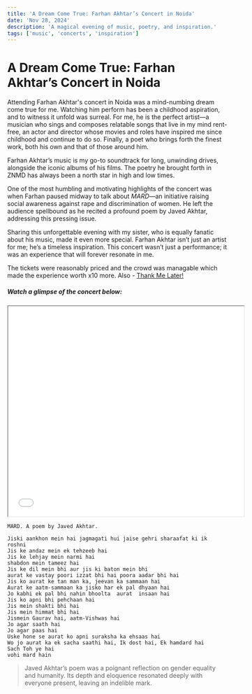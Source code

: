 ```yaml
---
title: 'A Dream Come True: Farhan Akhtar’s Concert in Noida'
date: 'Nov 28, 2024'
description: 'A magical evening of music, poetry, and inspiration.'
tags: ['music', 'concerts', 'inspiration']
---
```


# A Dream Come True: Farhan Akhtar’s Concert in Noida

Attending Farhan Akhtar's concert in Noida was a mind-numbing dream come true for me. 
Watching him perform has been a childhood aspiration, and to witness it unfold was surreal. 
For me, he is the perfect artist—a musician who sings and composes relatable songs that live in my mind rent-free, 
an actor and director whose movies and roles have inspired me since childhood and continue to do so. 
Finally, a poet who brings forth the finest work, both his own and that of those around him.

Farhan Akhtar’s music is my go-to soundtrack for long, unwinding drives, alongside the iconic albums of his films. The poetry he brought forth in ZNMD has always been a north star in high and low times.  

One of the most humbling and motivating highlights of the concert was when Farhan paused midway to talk about *MARD*—an initiative raising social awareness against rape and discrimination of women. He left the audience spellbound as he recited a profound poem by Javed Akhtar, addressing this pressing issue. 

Sharing this unforgettable evening with my sister, who is equally fanatic about his music, made it even more special. Farhan Akhtar isn’t just an artist for me; he’s a timeless inspiration. This concert wasn’t just a performance; it was an experience that will forever resonate in me.

The tickets were reasonably priced and the crowd was managable which made the experience worth x10 more. Also - [Thank Me Later!](https://www.youtube.com/watch?v=NSU57mZ7i2I)


##### Watch a glimpse of the concert below:
<iframe width="540" height="480" src="/farhan.mp4" title="A glimpse" allow="accelerometer; autoplay; clipboard-write; encrypted-media; gyroscope; picture-in-picture" allowfullscreen></iframe>

```
MARD. A poem by Javed Akhtar.  

Jiski aankhon mein hai jagmagati hui jaise gehri sharaafat ki ik roshni    
Jis ke andaz mein ek tehzeeb hai    
Jis ke lehjay mein narmi hai    
shabdon mein tameez hai     
Jis ke dil mein bhi aur jis ki baton mein bhi    
aurat ke vastay poori izzat bhi hai poora aadar bhi hai    
Jis ko aurat ke tan man ka, jeevan ka sammaan hai    
Aurat ke aatm-sammaan ka jisko har ek pal dhyaan hai    
Jo kabhi ek pal bhi nahin bhoolta  aurat  insaan hai     
Jis ko apni bhi pehchaan hai    
Jis mein shakti bhi hai   
Jis mein himmat bhi hai   
Jismein Gaurav hai, aatm-Vishwas hai   
Jo agar saath hai    
Jo agar paas hai    
Uske hone se aurat ko apni suraksha ka ehsaas hai    
Wo jo aurat ka ek sacha saathi hai, Ik dost hai, Ek hamdard hai     
Sach Toh ye hai    
vohi mard hain    
```
> Javed Akhtar’s poem was a poignant reflection on gender equality and humanity. Its depth and eloquence resonated deeply with everyone present, leaving an indelible mark.


